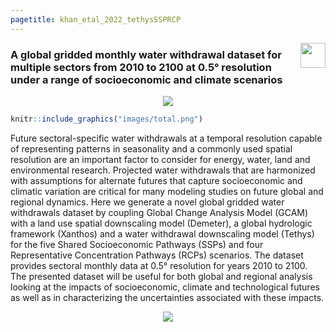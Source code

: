 ```yaml
---
pagetitle: khan_etal_2022_tethysSSPRCP
---
```


<div class="header_logo">
<img src="images/logo_pnnl_white.png" style="float:right;height:40px;">
</div>

<!-------------------------->
<!-------------------------->
### **A global gridded monthly water withdrawal dataset for multiple sectors from 2010 to 2100 at 0.5° resolution under a range of socioeconomic and climate scenarios**
<!-------------------------->
<!-------------------------->
<p align="center"> <img src="images/divider.png"></p>

<a href = "metarepo.html">
```r
knitr::include_graphics("images/total.png")
```
</a>

Future sectoral-specific water withdrawals at a temporal resolution capable of representing patterns in seasonality and a commonly used spatial resolution are an important factor to consider for energy, water, land and environmental research.  Projected water withdrawals that are harmonized with assumptions for alternate futures that capture socioeconomic and climatic variation are critical for many modeling studies on future global and regional dynamics. Here we generate a novel global gridded water withdrawals dataset by coupling Global Change Analysis Model (GCAM) with a land use spatial downscaling model (Demeter), a global hydrologic framework (Xanthos) and a water withdrawal downscaling model (Tethys) for the five Shared Socioeconomic Pathways (SSPs) and four Representative Concentration Pathways (RCPs) scenarios. The dataset provides sectoral monthly data at 0.5° resolution for years 2010 to 2100. The presented dataset will be useful for both global and regional analysis looking at the impacts of socioeconomic, climate and technological futures as well as in characterizing the uncertainties associated with these impacts.

<p align="center"> <img src="images/divider.png"></p>
